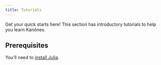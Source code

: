 ```yaml
---
title: Tutorials
---
```


Get your quick starts here! This section has introductory tutorials to help you learn Kanónes.


## Prerequisites


You'll need to [install Julia](https://julialang.org/downloads/). 